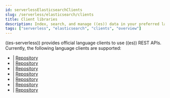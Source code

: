 ```yaml
---
id: serverlessElasticsearchClients
slug: /serverless/elasticsearch/clients
title: Client libraries
description: Index, search, and manage ((es)) data in your preferred language.
tags: ["serverless", "elasticsearch", "clients", "overview"]
---
```


<DocBadge template="technical preview" />
((es-serverless)) provides official language clients to use ((es)) REST APIs.
Currently, the following language clients are supported:

- <DocLink id="serverlessElasticsearchGoGettingStarted" text="Go" /> | [Repository](https://github.com/elastic/elasticsearch-serverless-go)
- <DocLink id="serverlessElasticsearchJavaGettingStarted" text="Java" /> | [Repository](https://github.com/elastic/elasticsearch-java/tree/main/java-client-serverless)
- <DocLink id="serverlessElasticsearchDotNetGettingStarted" text=".NET" /> | [Repository](https://github.com/elastic/elasticsearch-net)
- <DocLink id="serverlessElasticsearchNodejsGettingStarted" text="Node.JS" /> | [Repository](https://github.com/elastic/elasticsearch-serverless-js)
- <DocLink id="serverlessElasticsearchPhpGettingStarted" text="PHP" /> | [Repository](https://github.com/elastic/elasticsearch-serverless-php)
- <DocLink id="serverlessElasticsearchPythonGettingStarted" text="Python" /> | [Repository](https://github.com/elastic/elasticsearch-serverless-python)
- <DocLink id="serverlessElasticsearchRubyGettingStarted" text="Ruby" /> | [Repository](https://github.com/elastic/elasticsearch-serverless-ruby)
